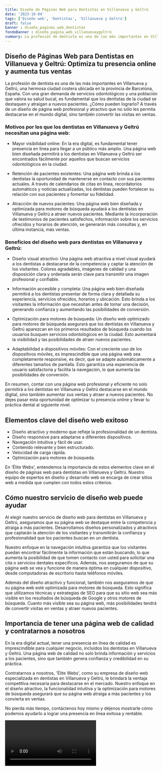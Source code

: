 ```yaml
---
title: Diseño de Páginas Web para Dentistas en Villanueva y Geltrú
date: '2023-10-04'
tags: ['Diseño web', 'Dentistas', 'Villanueva y Geltrú']
draft: false
banner : diseño_paginas_web_dentistas
fondoBanner : diseño_pagina_web_villanuevaygeltrú
summary: La profesión de dentista es una de las más importantes en Villanueva y Geltrú, una hermosa ciudad costera ubicada en la provincia de Barcelona, España. Con una gran demanda de servicios odontológicos y una población que valora su salud bucal, es fundamental que los dentistas de la ciudad se destaquen y atraigan a nuevos pacientes. ¿Cómo pueden lograrlo? A través de un diseño de página web profesional y atractivo que no sólo les permita destacarse en el mundo digital, sino también convertir las visitas en ventas.
---
```


## Diseño de Páginas Web para Dentistas en Villanueva y Geltrú: Optimiza tu presencia online y aumenta tus ventas

La profesión de dentista es una de las más importantes en Villanueva y Geltrú, una hermosa ciudad costera ubicada en la provincia de Barcelona, España. Con una gran demanda de servicios odontológicos y una población que valora su salud bucal, es fundamental que los dentistas de la ciudad se destaquen y atraigan a nuevos pacientes. ¿Cómo pueden lograrlo? A través de un diseño de página web profesional y atractivo que no sólo les permita destacarse en el mundo digital, sino también convertir las visitas en ventas.

### Motivos por los que los dentistas en Villanueva y Geltrú necesitan una página web:

- Mayor visibilidad online: En la era digital, es fundamental tener presencia en línea para llegar a un público más amplio. Una página web bien diseñada permitirá a los dentistas en Villanueva y Geltrú ser encontrados fácilmente por aquellos que buscan servicios odontológicos en la ciudad.

- Retención de pacientes existentes: Una página web brinda a los dentistas la oportunidad de mantenerse en contacto con sus pacientes actuales. A través de calendarios de citas en línea, recordatorios automáticos y noticias actualizadas, los dentistas pueden fortalecer su relación con sus pacientes y fomentar su fidelidad.

- Atracción de nuevos pacientes: Una página web bien diseñada y optimizada para motores de búsqueda ayudará a los dentistas en Villanueva y Geltrú a atraer nuevos pacientes. Mediante la incorporación de testimonios de pacientes satisfechos, información sobre los servicios ofrecidos y horarios de atención, se generarán más consultas y, en última instancia, más ventas.

### Beneficios del diseño web para dentistas en Villanueva y Geltrú:

- Diseño visual atractivo: Una página web atractiva a nivel visual ayudará a los dentistas a destacarse de la competencia y captar la atención de los visitantes. Colores agradables, imágenes de calidad y una disposición clara y ordenada serán clave para transmitir una imagen profesional y confiable.

- Información accesible y completa: Una página web bien diseñada permitirá a los dentistas presentar de forma clara y detallada su experiencia, servicios ofrecidos, horarios y ubicación. Esto brinda a los visitantes la información que necesitan antes de tomar una decisión, generando confianza y aumentando las posibilidades de conversión.

- Optimización para motores de búsqueda: Un diseño web optimizado para motores de búsqueda asegurará que los dentistas en Villanueva y Geltrú aparezcan en los primeros resultados de búsqueda cuando los usuarios busquen servicios odontológicos en la ciudad. Esto aumentará la visibilidad y las posibilidades de atraer nuevos pacientes.

- Adaptabilidad a dispositivos móviles: Con el creciente uso de los dispositivos móviles, es imprescindible que una página web sea completamente responsive, es decir, que se adapte automáticamente a diferentes tamaños de pantalla. Esto garantiza una experiencia de usuario satisfactoria y facilita la navegación, lo que aumenta las posibilidades de conversión.

En resumen, contar con una página web profesional y eficiente no solo permitirá a los dentistas en Villanueva y Geltrú destacarse en el mundo digital, sino también aumentar sus ventas y atraer a nuevos pacientes. No dejes pasar esta oportunidad de optimizar tu presencia online y llevar tu práctica dental al siguiente nivel.

<GifSeo />

<Cta />

## Elementos clave del diseño web exitoso
- Diseño atractivo y moderno que refleje la profesionalidad de un dentista.
- Diseño responsive para adaptarse a diferentes dispositivos.
- Navegación intuitiva y fácil de usar.
- Contenido relevante y bien estructurado.
- Velocidad de carga rápida.
- Optimización para motores de búsqueda.

En 'Élite Webs', entendemos la importancia de estos elementos clave en el diseño de páginas web para dentistas en Villanueva y Geltrú. Nuestro equipo de expertos en diseño y desarrollo web se encarga de crear sitios web a medida que cumplen con todos estos criterios.

## Cómo nuestro servicio de diseño web puede ayudar
Al elegir nuestro servicio de diseño web para dentistas en Villanueva y Geltrú, aseguramos que su página web se destaque entre la competencia y atraiga a más pacientes. Desarrollamos diseños personalizados y atractivos que captarán la atención de los visitantes y transmitirán la confianza y profesionalidad que los pacientes buscan en un dentista.

Nuestro enfoque en la navegación intuitiva garantiza que los visitantes puedan encontrar fácilmente la información que están buscando, lo que aumenta la posibilidad de que tomen contacto con usted para solicitar una cita o servicios dentales específicos. Además, nos aseguramos de que su página web se vea y funcione de manera óptima en cualquier dispositivo, desde computadoras de escritorio hasta teléfonos móviles.

Además del diseño atractivo y funcional, también nos aseguramos de que su página web esté optimizada para motores de búsqueda. Esto significa que utilizamos técnicas y estrategias de SEO para que su sitio web sea más visible en los resultados de búsqueda de Google y otros motores de búsqueda. Cuanto más visible sea su página web, más posibilidades tendrá de convertir visitas en ventas y atraer nuevos pacientes.

## Importancia de tener una página web de calidad y contratarnos a nosotros
En la era digital actual, tener una presencia en línea de calidad es imprescindible para cualquier negocio, incluidos los dentistas en Villanueva y Geltrú. Una página web de calidad no solo brinda información y servicios a los pacientes, sino que también genera confianza y credibilidad en su práctica.

Contratarnos a nosotros, 'Élite Webs', como su empresa de diseño web especializada en dentistas en Villanueva y Geltrú, le brindará la ventaja competitiva necesaria para destacarse en el mercado. Nuestro enfoque en el diseño atractivo, la funcionalidad intuitiva y la optimización para motores de búsqueda asegurará que su página web atraiga a más pacientes y los convierta en ventas.

No pierda más tiempo, contáctenos hoy mismo y déjenos mostrarle cómo podemos ayudarlo a lograr una presencia en línea exitosa y rentable.

<Video />

<CtaBot job='Dentistas' city='Villanueva y Geltrú'/>

<Gmaps query='Villanueva y Geltrú+españa+maps' />